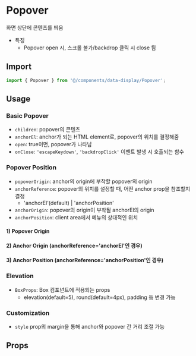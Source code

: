 
<Meta of={PopoverStories} />

# Popover

화면 상단에 콘텐츠를 띄움

- 특징
  - Popover open 시, 스크롤 불가/backdrop 클릭 시 close 됨

## Import

```js
import { Popover } from '@/components/data-display/Popover';
```

## Usage

### Basic Popover

- `children`: popover의 콘텐츠
- `anchorEl`: anchor가 되는 HTML element로, popover의 위치를 결정해줌
- `open`: true이면, popover가 나타남
- `onClose`: `'escapeKeydown'`, `'backdropClick'` 이벤트 발생 시 호출되는 함수

<Canvas of={PopoverStories.BasicPopover} />

### Popover Position

- `popoverOrigin`: anchor의 origin에 부착할 popover의 origin
- `anchorReference`: popover의 위치를 설정할 때, 어떤 anchor prop을 참조할지 결정
  - 'anchorEl'(default) | 'anchorPosition'
- `anchorOrigin`: popover의 origin이 부착될 anchorEl의 origin
- `anchorPosition`: client area에서 메뉴의 상대적인 위치

#### 1) Popover Origin

<Canvas of={PopoverStories.PopoverOrigin} />

#### 2) Anchor Origin (anchorReference='anchorEl'인 경우)

<Canvas of={PopoverStories.AnchorOrigin} />

#### 3) Anchor Position (anchorReference='anchorPosition'인 경우)

<Canvas of={PopoverStories.AnchorPosition} />

### Elevation

- `BoxProps`: Box 컴포넌트에 적용되는 props
  - elevation(default=5), round(default=4px), padding 등 변경 가능

<Canvas of={PopoverStories.Elevation} />

### Customization

- `style` prop의 margin을 통해 anchor와 popover 간 거리 조절 가능

<Canvas of={PopoverStories.Customization} />

## Props

<ArgTypes of={PopoverStories} sort="alpha" />
